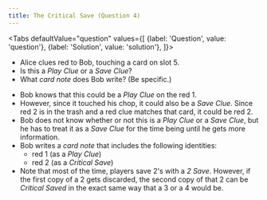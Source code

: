 ```yaml
---
title: The Critical Save (Question 4)
---
```



<BeginnersGuideProgress id="critical-save-question-4" />

<Tabs
  defaultValue="question"
  values={[
    {label: 'Question', value: 'question'},
    {label: 'Solution', value: 'solution'},
  ]}>
<TabItem value="question">

- Alice clues red to Bob, touching a card on slot 5.
- Is this a _Play Clue_ or a _Save Clue_?
- What _card note_ does Bob write? (Be specific.)

</TabItem>
<TabItem value="solution">

- Bob knows that this could be a _Play Clue_ on the red 1.
- However, since it touched his chop, it could also be a _Save Clue_. Since red 2 is in the trash and a red clue matches that card, it could be red 2.
- Bob does not know whether or not this is a _Play Clue_ or a _Save Clue_, but he has to treat it as a _Save Clue_ for the time being until he gets more information.
- Bob writes a _card note_ that includes the following identities:
  - red 1 (as a _Play Clue_)
  - red 2 (as a _Critical Save_)
- Note that most of the time, players save 2's with a _2 Save_. However, if the first copy of a 2 gets discarded, the second copy of that 2 can be _Critical Saved_ in the exact same way that a 3 or a 4 would be.

</TabItem>
</Tabs>

<CriticalSaveQuestion4 />
